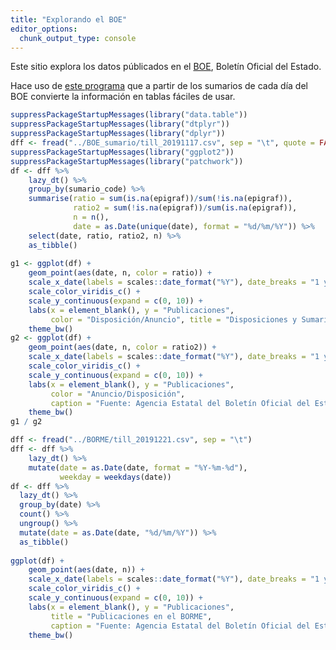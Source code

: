```yaml
---
title: "Explorando el BOE"
editor_options: 
  chunk_output_type: console
---
```


Este sitio explora los datos públicados en el [BOE](https://boe.es), Boletín Oficial del Estado.

Hace uso de [este programa](https://www.github.com/llrs/BOE) que a partir de los sumarios de cada día del BOE convierte la información en tablas fáciles de usar.

```r
suppressPackageStartupMessages(library("data.table"))
suppressPackageStartupMessages(library("dtplyr"))
suppressPackageStartupMessages(library("dplyr"))
dff <- fread("../BOE_sumario/till_20191117.csv", sep = "\t", quote = FALSE)
suppressPackageStartupMessages(library("ggplot2"))
suppressPackageStartupMessages(library("patchwork"))
df <- dff %>% 
    lazy_dt() %>% 
    group_by(sumario_code) %>% 
    summarise(ratio = sum(is.na(epigraf))/sum(!is.na(epigraf)),
              ratio2 = sum(!is.na(epigraf))/sum(is.na(epigraf)),
              n = n(),
              date = as.Date(unique(date), format = "%d/%m/%Y")) %>% 
    select(date, ratio, ratio2, n) %>% 
    as_tibble()
    
g1 <- ggplot(df) +
    geom_point(aes(date, n, color = ratio)) +
    scale_x_date(labels = scales::date_format("%Y"), date_breaks = "1 year") +
    scale_color_viridis_c() +
    scale_y_continuous(expand = c(0, 10)) +
    labs(x = element_blank(), y = "Publicaciones", 
         color = "Disposición/Anuncio", title = "Disposiciones y Sumarios en el BOE") +
    theme_bw()
g2 <- ggplot(df) +
    geom_point(aes(date, n, color = ratio2)) +
    scale_x_date(labels = scales::date_format("%Y"), date_breaks = "1 year") +
    scale_color_viridis_c() +
    scale_y_continuous(expand = c(0, 10)) +
    labs(x = element_blank(), y = "Publicaciones", 
         color = "Anuncio/Disposición",
         caption = "Fuente: Agencia Estatal del Boletín Oficial del Estado\nAutor: Lluís Revilla") +
    theme_bw()
g1 / g2
```

```r
dff <- fread("../BORME/till_20191221.csv", sep = "\t")
dff <- dff %>% 
    lazy_dt() %>% 
    mutate(date = as.Date(date, format = "%Y-%m-%d"),
           weekday = weekdays(date))
df <- dff %>% 
  lazy_dt() %>% 
  group_by(date) %>% 
  count() %>% 
  ungroup() %>% 
  mutate(date = as.Date(date, "%d/%m/%Y")) %>% 
  as_tibble()
    
ggplot(df) +
    geom_point(aes(date, n)) +
    scale_x_date(labels = scales::date_format("%Y"), date_breaks = "1 year") +
    scale_color_viridis_c() +
    scale_y_continuous(expand = c(0, 10)) +
    labs(x = element_blank(), y = "Publicaciones", 
         title = "Publicaciones en el BORME",
         caption = "Fuente: Agencia Estatal del Boletín Oficial del Estado\nAutor: Lluís Revilla") +
    theme_bw()
```

